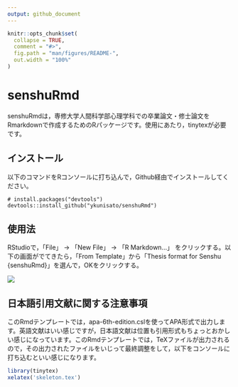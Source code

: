 ```yaml
---
output: github_document
---
```


<!-- README.md is generated from README.Rmd. Please edit that file -->

```r
knitr::opts_chunk$set(
  collapse = TRUE,
  comment = "#>",
  fig.path = "man/figures/README-",
  out.width = "100%"
)
```

# senshuRmd

<!-- badges: start -->
<!-- badges: end -->

senshuRmdは，専修大学人間科学部心理学科での卒業論文・修士論文をRmarkdownで作成するためのRパッケージです。使用にあたり，tinytexが必要です。

## インストール

以下のコマンドをRコンソールに打ち込んで，Github経由でインストールしてください。

``` 
# install.packages("devtools")
devtools::install_github("ykunisato/senshuRmd")
```

## 使用法

RStudioで，「File」 -> 「New File」 -> 「R Markdown...」 をクリックする。以下の画面がでてきたら，「From Template」から「Thesis format for Senshu {senshuRmd}」を選んで，OKをクリックする。

![](fig/fig1.png)

## 日本語引用文献に関する注意事項

このRmdテンプレートでは，apa-6th-edition.cslを使ってAPA形式で出力します。英語文献はいい感じですが，日本語文献は位置も引用形式もちょっとおかしい感じになっています。このRmdテンプレートでは，TeXファイルが出力されるので，その出力されたファイルをいじって最終調整をして，以下をコンソールに打ち込むといい感じになります。

```r
library(tinytex)
xelatex('skeleton.tex')
```

